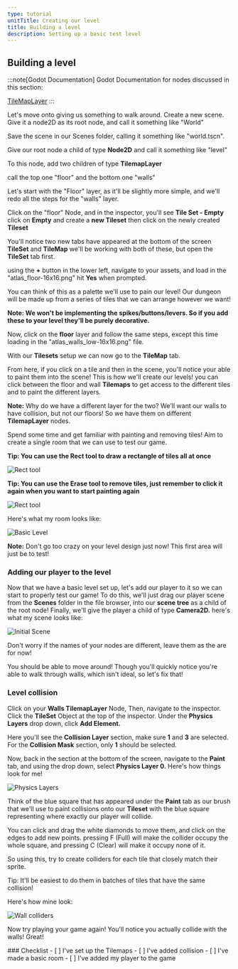 ```yaml
---
type: tutorial
unitTitle: Creating our level
title: Building a level
description: Setting up a basic test level
---
```



## Building a level

:::note[Godot Documentation]
Godot Documentation for nodes discussed in this section: 

[TileMapLayer](https://docs.godotengine.org/en/stable/classes/class_tilemaplayer.html)
:::

Let's move onto giving us something to walk around. Create a new scene. Give it a node2D as its root node, and call it something like "World" 

Save the scene in our Scenes folder, calling it something like "world.tscn".

Give our root node a child of type **Node2D** and call it something like "level"

To this node, add two children of type **TilemapLayer**

call the top one "floor" and the bottom one "walls"

Let's start with the "Floor" layer, as it'll be slightly more simple, and we'll redo all the steps for the "walls" layer.

Click on the "floor" Node, and in the inspector, you'll see **Tile Set - Empty** click on **Empty** and create a **new Tileset** then click on the newly created **Tileset**

You'll notice two new tabs have appeared at the bottom of the screen **TileSet** and **TileMap** we'll be working with both of these, but open the **TileSet** tab first.

using the **+** button in the lower left, navigate to your assets, and load in the "atlas_floor-16x16.png" hit **Yes** when prompted.

You can think of this as a palette we'll use to pain our level! Our dungeon will be made up from a series of tiles that we can arrange however we want!

**Note: We won't be implementing the spikes/buttons/levers. So if you add these to your level they'll be purely decorative.**

Now, click on the **floor** layer and follow the same steps, except this time loading in the "atlas_walls_low-16x16.png" file.

With our **Tilesets** setup we can now go to the **TileMap** tab. 

From here, if you click on a tile and then in the scene, you'll notice your able to paint them into the scene! This is how we'll create our levels! you can click between the floor and wall **Tilemaps** to get access to the different tiles and to paint the different layers.

**Note:** Why do we have a different layer for the two? We'll want our walls to have collision, but not our floors! So we have them on different **TilemapLayer** nodes.

Spend some time and get familiar with painting and removing tiles! Aim to create a single room that we can use to test our game.

**Tip: You can use the Rect tool to draw a rectangle of tiles all at once**

![Rect tool](/src/assets/godot/dungeonCrawler/recttoolimg.png)

**Tip: You can use the Erase tool to remove tiles, just remember to click it again when you want to start painting again**

![Rect tool](/src/assets/godot/dungeonCrawler/eraseTool.png)

Here's what my room looks like:

![Basic Level](/src/assets/godot/dungeonCrawler/basicroomimg.png)

**Note:** Don't go too crazy on your level design just now! This first area will just be to test!

### Adding our player to the level

Now that we have a basic level set up, let's add our player to it so we can start to properly test our game! To do this, we'll just drag our player scene from the **Scenes** folder
in the file browser, into our **scene tree** as a child of the root node! Finally, we'll give the player a child of type **Camera2D.** here's what my scene looks like:

![Initial Scene](/src/assets/godot/dungeonCrawler/inittestscene.png)

Don't worry if the names of your nodes are different, leave them as the are for now!

You should be able to move around! Though you'll quickly notice you're able to walk through walls, which isn't ideal, so let's fix that!

### Level collision

Click on your **Walls TilemapLayer** Node, Then, navigate to the inspector. Click the **TileSet** Object at the top of the inspector. Under the **Physics Layers** drop down, click **Add Element.** 

Here you'll see the **Collision Layer** section, make sure **1** and **3** are selected. For the **Collision Mask** section, only **1** should be selected.

Now, back in the section at the bottom of the screen, navigate to the **Paint** tab, and using the drop down, select **Physics Layer 0.** Here's how things look for me!

![Physics Layers](/src/assets/godot/dungeonCrawler/tilesetphysicslayer.png)

Think of the blue square that has appeared under the **Paint** tab as our brush that we'll use to paint collisions onto our **Tileset** with the blue square representing where exactly our player will collide.


You can click and drag the white diamonds to move them, and click on the edges to add new points. pressing F (Full) will make the collider occupy the whole square, and pressing C (Clear) will make it occupy none of it.

So using this, try to create colliders for each tile that closely match their sprite. 

Tip: It'll be easiest to do them in batches of tiles that have the same collision!

Here's how mine look:

![Wall colliders](/src/assets/godot/dungeonCrawler/wallcolliders.png)

Now try playing your game again! You'll notice you actually collide with the walls! Great!

<Box>
### Checklist
<Checklist>
- [ ] I've set up the Tilemaps
- [ ] I've added collision
- [ ] I've made a basic room
- [ ] I've added my player to the game
</Checklist>
</Box>